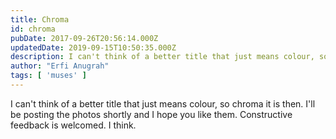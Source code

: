 ```yaml
---
title: Chroma
id: chroma
pubDate: 2017-09-26T20:56:14.000Z
updatedDate: 2019-09-15T10:50:35.000Z
description: I can't think of a better title that just means colour, so chroma it is then. I'll be posting the photos shortly and I hope you like them. Constructive feedback is welcomed. I think. 
author: "Erfi Anugrah"
tags: [ 'muses' ]
---
```


I can't think of a better title that just means colour, so chroma it is then. I'll be posting the photos shortly and I hope you like them. Constructive feedback is welcomed. I think. 
